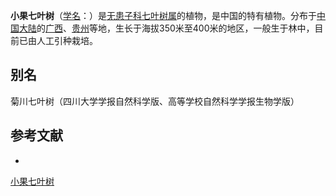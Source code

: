 {{Speciesbox
| name = 小果七叶树
| status = 
| status_system = 
| image =
| genus = Aesculus
| species = tsiangii
| authority = Hu et Fang
}}

'''小果七叶树'''（[[学名|学名]]：{{lang|la|''Aesculus tsiangii''}}）是[[无患子科|无患子科]][[七叶树属|七叶树属]]的植物，是中国的特有植物。分布于[[中国大陆|中国大陆]]的[[广西|广西]]、[[贵州|贵州]]等地，生长于海拔350米至400米的地区，一般生于林中，目前已由人工引种栽培。

== 别名 ==
菊川七叶树（四川大学学报自然科学版、高等学校自然科学学报生物学版）

== 参考文献 ==
<div class="references-small">
* {{cite web| url =http://www.bioinfo.cn/db05/KmzwSpecies.php?action=view&id=10718| title =小果七叶树| work =《中国高等植物数据库全库》| publisher =中国科学院微生物研究所| author =昆明植物研究所| accessdate =2009-02-24| deadurl =yes| archiveurl =https://web.archive.org/web/20160305063111/http://www.bioinfo.cn/db05/KmzwSpecies.php?action=view&id=10718| archivedate =2016-03-05}}
</div>
{{Taxonbar|from=Q10959166}}

[[Category:七叶树属|小果七叶树]]


{{植物小作品}}